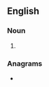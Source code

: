 {{also|Homers}}
==English==

===Noun===
{{head|en|noun plural form}}

# {{plural of|homer|lang=en}}

===Anagrams===
* {{anagrams|en|Hersom|Hosmer|Mosher|Roehms|mosher}}